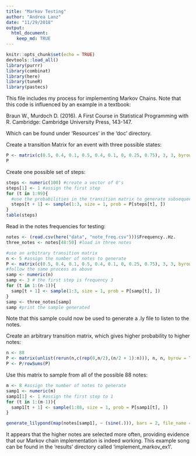 ```yaml
---
title: "Markov Testing"
author: "Andrea Lanz"
date: "11/29/2018"
output: 
  html_document:
    keep_md: TRUE
---
```


```r
knitr::opts_chunk$set(echo = TRUE)
devtools::load_all()
library(purrr)
library(combinat)
library(here)
library(tuneR)
library(pastecs)
```

This file includes my process for implementing Markov Chains. Note that this code is influenced by an example in a textbook:

Braun W., Murdoch D. (2016). A First Course in Statistical Programming with R. Cambridge: Cambridge University Press, 143-147.

Which can be found under 'Resources' in the 'doc' directory.

Create a transition Matrix for an event with three possible states:
```r
P <- matrix(c(0.5, 0.4, 0.1, 0.5, 0.4, 0.1, 0, 0.25, 0.75), 3, 3, byrow = TRUE)
P
```

Create one possible set of steps:
```r
steps <- numeric(100) #create a vector of 0's
steps[1] <- 1 #assign the first step
for (t in 1:99){
  #use the probabilities in the transition matrix to generate subsequent steps
  steps[t + 1] <- sample(1:3, size = 1, prob = P[steps[t], ])
}
table(steps)
```

Read in the notes frequencies for testing:
```r
notes <- (read.csv(here("data", "note_freq.csv")))$Frequency..Hz.
three_notes <- notes[48:50] #load in three notes
```

```r
#use an arbitrary transition matrix
n <- 5 #assign the number of notes to generate
P <- matrix(c(0.5, 0.4, 0.1, 0.5, 0.4, 0.1, 0, 0.25, 0.75), 3, 3, byrow = TRUE)
#follow the same process as above
samp <- numeric(n)
samp <- 3 # the first step is frequency 3
for (t in 1:(n-1)){
  samp[t + 1] <- sample(1:3, size = 1, prob = P[samp[t], ])
}
samp <- three_notes[samp]
samp #print the sample generated
```

Note that this sample could now be used to generate a .ly file to listen to the notes.

Create an arbitrary transition matrix, which gives higher probability to higher notes:
```r
n <- 88
P <- matrix(unlist(rerun(n,c(rep(0,n/2),(n/2 + 1):n))), n, n, byrow = TRUE)
P <- P/rowSums(P)
```

Use this matrix to sample from all of the possible 88 notes:
```r
m <- 8 #assign the number of notes to generate
samp1 <- numeric(m)
samp1[1] <- 1 #assign the first step to 1
for (t in 1:(m-1)){
  samp1[t + 1] <- sample(1:88, size = 1, prob = P[samp1[t], ])
}

generate_lilypond(map(notes[samp1], ~ (sine(.))), bars = 2, file_name = here("results", "implement_markov_ex1")) #generate a .ly file for the sampled notes
```

It appears that the higher notes are selected more often, providing evidence that our Markov chain implementation is indeed working. This example song can be found in the 'results' directory called 'implement_markov_ex1'.

